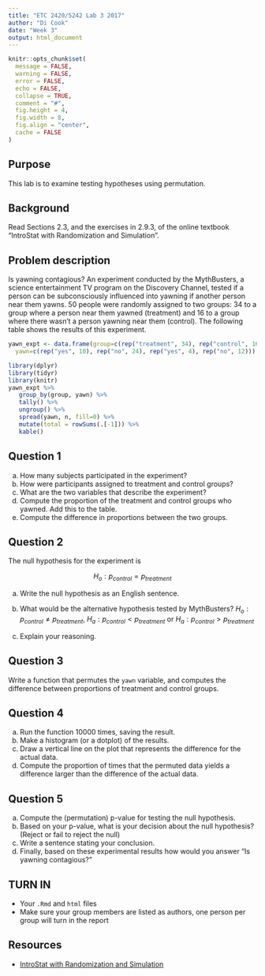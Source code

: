 ```yaml
---
title: "ETC 2420/5242 Lab 3 2017"
author: "Di Cook"
date: "Week 3"
output: html_document
---
```


```r
knitr::opts_chunk$set(
  message = FALSE,
  warning = FALSE,
  error = FALSE, 
  echo = FALSE, 
  collapse = TRUE,
  comment = "#",
  fig.height = 4,
  fig.width = 8,
  fig.align = "center",
  cache = FALSE
)
```

## Purpose

This lab is to examine testing hypotheses using permutation. 

## Background

Read Sections 2.3, and the exercises in 2.9.3, of the online textbook "IntroStat with Randomization and Simulation". 
 
## Problem description

Is yawning contagious? An experiment conducted by the MythBusters, a science entertainment TV program on the Discovery Channel, tested if a person can be subconsciously influenced into yawning if another person near them yawns. 50 people were randomly assigned to two groups: 34 to a group where a person near them yawned (treatment) and 16 to a group where there wasn’t a person yawning near them (control). The following table shows the results of this experiment.

```r
yawn_expt <- data.frame(group=c(rep("treatment", 34), rep("control", 16)), 
  yawn=c(rep("yes", 10), rep("no", 24), rep("yes", 4), rep("no", 12)))

library(dplyr)
library(tidyr)
library(knitr)
yawn_expt %>%
   group_by(group, yawn) %>% 
   tally() %>%
   ungroup() %>%
   spread(yawn, n, fill=0) %>% 
   mutate(total = rowSums(.[-1])) %>% 
   kable()
```

## Question 1

a. How many subjects participated in the experiment?
b. How were participants assigned to treatment and control groups?
c. What are the two variables that describe the experiment?
d. Compute the proportion of the treatment and control groups who yawned. Add this to the table.
e. Compute the difference in proportions between the two groups.

## Question 2

The null hypothesis for the experiment is

$$H_o: p_{control} = p_{treatment}$$

a. Write the null hypothesis as an English sentence.

b. What would be the alternative hypothesis tested by MythBusters? $H_o: p_{control} \neq p_{treatment}$, $H_a: p_{control} < p_{treatment}$ or $H_a: p_{control} > p_{treatment}$

c. Explain your reasoning.

## Question 3

Write a function that permutes the `yawn` variable, and computes the difference between proportions of treatment and control groups.

## Question 4

a. Run the function 10000 times, saving the result.
b. Make a histogram (or a dotplot) of the results.
c. Draw a vertical line on the plot that represents the difference for the actual data.
d. Compute the proportion of times that the permuted data yields a difference larger than the difference of the actual data.

## Question 5

a. Compute the (permutation) p-value for testing the null hypothesis.
b. Based on your p-value, what is your decision about the null hypothesis? (Reject or fail to reject the null)
c. Write a sentence stating your conclusion.
d. Finally, based on these experimental results how would you answer "Is yawning contagious?"

## TURN IN 

- Your `.Rmd` and `html` files
- Make sure your group members are listed as authors, one person per group will turn in the report

## Resources

- [IntroStat with Randomization and Simulation](https://www.openintro.org/stat/textbook.php)



